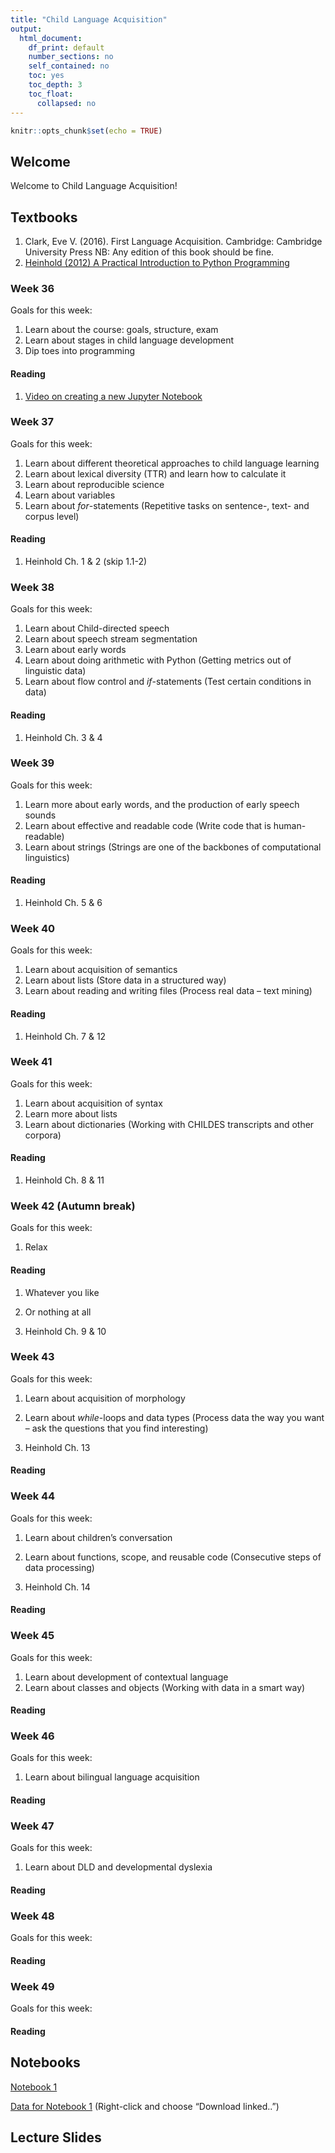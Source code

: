 ```yaml
---
title: "Child Language Acquisition"
output: 
  html_document:
    df_print: default
    number_sections: no
    self_contained: no
    toc: yes
    toc_depth: 3
    toc_float:
      collapsed: no
---
```


```r
knitr::opts_chunk$set(echo = TRUE)
```

## Welcome 
Welcome to Child Language Acquisition!

## Textbooks
1. Clark, Eve V. (2016). First Language Acquisition. Cambridge: Cambridge University Press NB: Any edition of this book should be fine.
1. [Heinhold (2012) A Practical Introduction to Python Programming](https://www.brianheinold.net/python/A_Practical_Introduction_to_Python_Programming_Heinold.pdf)


### Week 36
Goals for this week:

1. Learn about the course: goals, structure, exam
1. Learn about stages in child language development
1. Dip toes into programming

#### Reading

1. [Video on creating a new Jupyter Notebook](https://www.youtube.com/watch?v=-MyjG00la2k)

### Week 37
Goals for this week:

1. Learn about different theoretical approaches to child language learning
1. Learn about lexical diversity (TTR) and learn how to calculate it
1. Learn about reproducible science
1. Learn about variables
1. Learn about *for*-statements (Repetitive tasks on sentence-, text- and corpus level)

#### Reading

1. Heinhold Ch. 1 & 2 (skip 1.1-2)


### Week 38
Goals for this week:

1. Learn about Child-directed speech
1. Learn about speech stream segmentation
1. Learn about early words
1. Learn about doing arithmetic with Python (Getting metrics out of linguistic data)
1. Learn about flow control and *if*-statements (Test certain conditions in data)

#### Reading

1. Heinhold Ch. 3 & 4

### Week 39
Goals for this week:

1. Learn more about early words, and the production of early speech sounds
1. Learn about effective and readable code (Write code that is human-readable)
1. Learn about strings (Strings are one of the backbones of computational linguistics)

#### Reading

1. Heinhold Ch. 5 & 6

### Week 40
Goals for this week:

1. Learn about acquisition of semantics
1. Learn about lists (Store data in a structured way)
1. Learn about reading and writing files (Process real data – text mining)

#### Reading

1. Heinhold Ch. 7 & 12

### Week 41
Goals for this week:

1. Learn about acquisition of syntax
1. Learn more about lists
1. Learn about dictionaries (Working with CHILDES transcripts and other corpora)

#### Reading

1. Heinhold Ch. 8 & 11

### Week 42 (Autumn break)
Goals for this week:

1. Relax

#### Reading

1. Whatever you like
1. Or nothing at all

1. Heinhold Ch. 9 & 10

### Week 43
Goals for this week:

1. Learn about acquisition of morphology
1. Learn about *while*-loops and data types (Process data the way you want – ask the questions that you find interesting)

1. Heinhold Ch. 13

#### Reading

### Week 44
Goals for this week:

1. Learn about children’s conversation
1. Learn about functions, scope, and reusable code (Consecutive steps of data processing)

1. Heinhold Ch. 14

#### Reading

### Week 45
Goals for this week:

1. Learn about development of contextual language
1. Learn about classes and objects (Working with data in a smart way)

#### Reading

### Week 46
Goals for this week:

1. Learn about bilingual language acquisition 

#### Reading

### Week 47
Goals for this week:

1. Learn about DLD and developmental dyslexia

#### Reading

### Week 48
Goals for this week:


#### Reading

### Week 49
Goals for this week:


#### Reading

## Notebooks

[Notebook 1](https://ethanweed.github.io/CLA_2019/Coding/Friday Exercises/Notebooks/IF statements-for-counting-words.html)  

[Data for Notebook 1](https://raw.githubusercontent.com/ethanweed/CLA_2019/master/Coding/Friday%20Exercises/Data/Adam_mot_words_list.txt) (Right-click and choose "Download linked..")



## Lecture Slides
